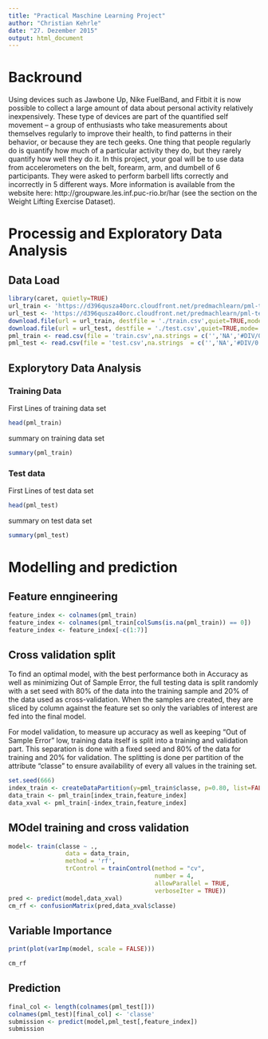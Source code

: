 ```yaml
---
title: "Practical Maschine Learning Project"
author: "Christian Kehrle"
date: "27. Dezember 2015"
output: html_document
---
```


# Backround

Using devices such as Jawbone Up, Nike FuelBand, and Fitbit it is now possible to collect a large amount of data about personal activity relatively inexpensively. These type of devices are part of the quantified self movement – a group of enthusiasts who take measurements about themselves regularly to improve their health, to find patterns in their behavior, or because they are tech geeks. One thing that people regularly do is quantify how much of a particular activity they do, but they rarely quantify how well they do it. In this project, your goal will be to use data from accelerometers on the belt, forearm, arm, and dumbell of 6 participants. They were asked to perform barbell lifts correctly and incorrectly in 5 different ways. More information is available from the website here: http://groupware.les.inf.puc-rio.br/har (see the section on the Weight Lifting Exercise Dataset). 

# Processig and Exploratory Data Analysis

## Data Load

```r
library(caret, quietly=TRUE)
url_train <- 'https://d396qusza40orc.cloudfront.net/predmachlearn/pml-training.csv'
url_test <- 'https://d396qusza40orc.cloudfront.net/predmachlearn/pml-testing.csv'
download.file(url = url_train, destfile = './train.csv',quiet=TRUE,mode='wb')
download.file(url = url_test, destfile = './test.csv',quiet=TRUE,mode='wb')
pml_train <- read.csv(file = 'train.csv',na.strings = c('','NA','#DIV/0!'))
pml_test <- read.csv(file = 'test.csv',na.strings  = c('','NA','#DIV/0!'))
```

## Explorytory Data Analysis

### Training Data 

First Lines of training data set
```r
head(pml_train)
```
summary on training data set
```r
summary(pml_train)
```

### Test data

First Lines of test data set
```r
head(pml_test)
```
summary on test data set
```r
summary(pml_test)
```

# Modelling and prediction

## Feature enngineering

```r
feature_index <- colnames(pml_train)
feature_index <- colnames(pml_train[colSums(is.na(pml_train)) == 0])
feature_index <- feature_index[-c(1:7)]
```

## Cross validation split

To find an optimal model, with the best performance both in Accuracy as well as minimizing Out of Sample Error, the full testing data is split randomly with a set seed with 80% of the data into the training sample and 20% of the data used as cross-validation. When the samples are created, they are sliced by column against the feature set so only the variables of interest are fed into the final model.

For model validation, to measure up accuracy as well as keeping "Out of Sample Error" low, training data itself is split into a training and validation part. This separation is done with a fixed seed and 80% of the data for training and 20% for validation. The splitting is done per partition of the attribute "classe" to ensure availability of every all values in the training set.
```r
set.seed(666)
index_train <- createDataPartition(y=pml_train$classe, p=0.80, list=FALSE)
data_train <- pml_train[index_train,feature_index]
data_xval <- pml_train[-index_train,feature_index]
```

## MOdel training and cross validation

```r
model<- train(classe ~ .,
                data = data_train, 
                method = 'rf', 
                trControl = trainControl(method = "cv", 
                                         number = 4, 
                                         allowParallel = TRUE, 
                                         verboseIter = TRUE))
pred <- predict(model,data_xval)
cm_rf <- confusionMatrix(pred,data_xval$classe)
```

## Variable Importance

```r
print(plot(varImp(model, scale = FALSE)))
```

```r
cm_rf
```

## Prediction 

```r
final_col <- length(colnames(pml_test[]))
colnames(pml_test)[final_col] <- 'classe'
submission <- predict(model,pml_test[,feature_index])
submission
```



